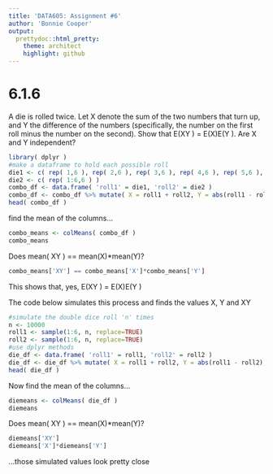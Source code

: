 ```yaml
---
title: 'DATA605: Assignment #6'
author: 'Bonnie Cooper'
output:
  prettydoc::html_pretty:
    theme: architect
    highlight: github
---
```


# 6.1.6
A die is rolled twice. Let X denote the sum of the two numbers that turn up, and Y the difference of the numbers (specifically, the number on the first roll minus the number on the second). Show that E(XY ) = E(X)E(Y ). Are X and Y independent?

```r
library( dplyr )
#make a dataframe to hold each possible roll
die1 <- c( rep( 1,6 ), rep( 2,6 ), rep( 3,6 ), rep( 4,6 ), rep( 5,6 ), rep( 6,6 ))
die2 <- c( rep( 1:6,6 ) )
combo_df <- data.frame( 'roll1' = die1, 'roll2' = die2 )
combo_df <- combo_df %>% mutate( X = roll1 + roll2, Y = abs(roll1 - roll2), XY = X*Y )
head( combo_df )
```
find the mean of the columns...
```r
combo_means <- colMeans( combo_df )
combo_means
```
Does mean( XY ) == mean(X)*mean(Y)?
```r
combo_means['XY'] == combo_means['X']*combo_means['Y']
```
This shows that, yes, E(XY ) = E(X)E(Y )

The code below simulates this process and finds the values X, Y and XY
```r

#simulate the double dice roll 'n' times
n <- 10000
roll1 <- sample(1:6, n, replace=TRUE)
roll2 <- sample(1:6, n, replace=TRUE)
#use dplyr methods
die_df <- data.frame( 'roll1' = roll1, 'roll2' = roll2 )
die_df <- die_df %>% mutate( X = roll1 + roll2, Y = abs(roll1 - roll2), XY = X*Y )
head( die_df )
```
Now find the mean of the columns...
```r
diemeans <- colMeans( die_df )
diemeans
```

Does mean( XY ) == mean(X)*mean(Y)?
```r
diemeans['XY']
diemeans['X']*diemeans['Y']
```
...those simulated values look pretty close

<br><br><br>